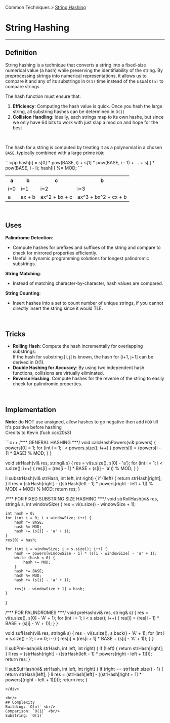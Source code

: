Common Techniques > [String Hashing](/docs/stringhashing/)
# String Hashing
---

## Definition  
String hashing is a technique that converts a string into a fixed-size numerical value (a hash) while preserving the identifiability of
the string. By preprocessing strings into numerical representations, it allows us to compare it and any of its substrings
in `O(1)` time instead of the usual `O(n)` to compare strings 

The hash function must ensure that:  
1. **Efficiency**: Computing the hash value is quick. Once you hash the large string, all substring hashes can be determined in `O(1)`
2. **Collision Handling**: Ideally, each strings map to its own hashe, but since we only have 64 bits to work with just slap a mod on and hope for the best  

&nbsp;

The hash for a string is computed by treating it as a polynomial in a chosen `BASE`, typically 
combined with a large prime `MOD`:
<div className="language-cpp">
```cpp
hash[i] = s[0] * pow(BASE, i) + s[1] * pow(BASE, i - 1) + ... + s[i] * pow(BASE, i - i);
hash[i] %= MOD;
```
</div>

<table>
  <tr>
    <th>a</th>
    <th>b</th>
    <th>c</th>
    <th>b</th>
  </tr>
  <tr>
    <td>i=0</td>
    <td>i=1</td>
    <td>i=2</td>
    <td>i=3</td>
  </tr>
  <tr>
    <td>a</td>
    <td>ax + b</td>
    <td>ax^2 + bx + c</td>
    <td>ax^3 + bx^2 + cx + b</td>
  </tr>
</table>

&nbsp;  

## Uses  
**Palindrome Detection**:  
   - Compute hashes for prefixes and suffixes of the string and compare to check for mirrored properties efficiently.  
   - Useful in dynamic programming solutions for longest palindromic substrings.  

**String Matching**:  
   - Instead of matching character-by-character, hash values are compared.  

**String Counting**:  
   - Insert hashes into a set to count number of unique strings, if you cannot directly insert the string since it would TLE.

&nbsp;  

## Tricks  
- **Rolling Hash**: Compute the hash incrementally for overlapping substrings:  
   If the hash for substring [i, j] is known, the hash for [i+1, j+1] can be derived in O(1).  
- **Double Hashing for Accuracy**: By using two independent hash functions, collisions are virtually eliminated. 
- **Reverse Hashing**: Compute hashes for the reverse of the string to easily check for palindromic properties.  

&nbsp;  

## Implementation
**Note:** do NOT use unsigned, allow hashes to go negative then add `MOD` till it's positive before hashing <br/>
Credits to Kevin (fuck ccc20s3) 
<div className="language-cpp">
```c++ 
/***
GENERAL HASHING 
***/
void calcHashPowers(vi& powers) {
    powers[0] = 1;
    for (int i = 1; i < powers.size(); i++) {
		powers[i] = (powers[i - 1] * BASE) % MOD;
	}
}

void strHash(vi& res, string& s) {
    res = vi(s.size(), s[0] - 'a');
    for (int i = 1; i < s.size(); i++) {
        res[i] = (res[i - 1] * BASE + (s[i] - 'a')) % MOD;
    }
}

ll substrHash(vi& strHash, int left, int right) {
    if (!left) {
        return strHash[right];
    }
    ll res = (strHash[right] - ((strHash[left - 1] * powers[right - left + 1]) % MOD) + MOD) % MOD;
    return res;
}

/*** 
FOR FIXED SUBSTRING SIZE HASHING
***/
void strRollHash(vi& res, string& s, int windowSize) {
    res = vi(s.size() - windowSize + 1);

    int hash = 0;
    for (int i = 0; i < windowSize; i++) {
        hash *= BASE;
        hash %= MOD;
        hash += (s[i] - 'a' + 1);
    }
    res[0] = hash;

    for (int i = windowSize; i < s.size(); i++) {
        hash -= powers[windowSize - 1] * (s[i - windowSize] - 'a' + 1);
        while (hash < 0) {
            hash += MOD;
        }
        hash *= BASE;
        hash %= MOD;
        hash += (s[i] - 'a' + 1);

        res[i - windowSize + 1] = hash;
    }
}

/***
FOR PALINDROMES
***/
void preHash(vi& res, string& s) {
    res = vi(s.size(), s[0] - 'A' + 1);
    for (int i = 1; i < s.size(); i++) {
        res[i] = (res[i - 1] * BASE + (s[i] - 'A' + 1));
    }
}

void sufHash(vi& res, string& s) {
    res = vi(s.size(), s.back() - 'A' + 1);
    for (int i = s.size() - 2; i >= 0; i--) {
        res[i] = (res[i + 1] * BASE + (s[i] - 'A' + 1));
    }
}

ll subPreHash(vi& strHash, int left, int right) {
    if (!left) {
        return strHash[right];
    }
    ll res = (strHash[right] - ((strHash[left - 1] * powers[right - left + 1])));
    return res;
}

ll subSufHash(vi& strHash, int left, int right) {
    if (right == strHash.size() - 1) {
        return strHash[left];
    }
    ll res = (strHash[left] - ((strHash[right + 1] * powers[(right - left + 1)])));
    return res;
}
```
</div>

<br/>
## Complexity
Building: `O(n)` <br/>
Comparison: `O(1)` <br/>
Substring: `O(1)`